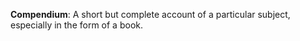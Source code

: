 '''Compendium''': 
A short but complete account of a particular subject, especially in the form of a book.